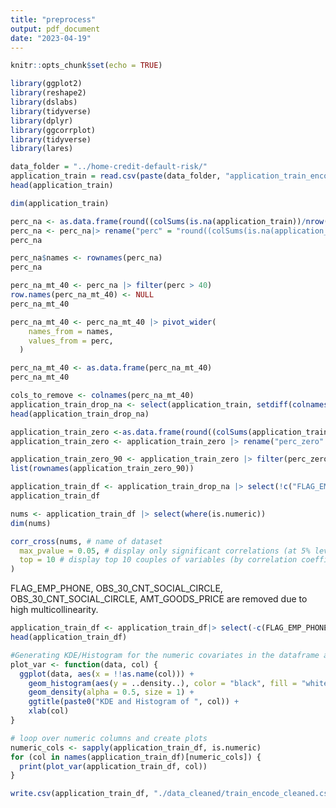```yaml
---
title: "preprocess"
output: pdf_document
date: "2023-04-19"
---
```


```r
knitr::opts_chunk$set(echo = TRUE)
```

```r
library(ggplot2)
library(reshape2)
library(dslabs)
library(tidyverse)
library(dplyr)
library(ggcorrplot)
library(tidyverse)
library(lares)
```

```r
data_folder = "../home-credit-default-risk/"
application_train = read.csv(paste(data_folder, "application_train_encoded.csv", sep=''))
head(application_train)
```
```r
dim(application_train)
```

```r
perc_na <- as.data.frame(round((colSums(is.na(application_train))/nrow(application_train))*100, 2))
perc_na <- perc_na|> rename("perc" = "round((colSums(is.na(application_train))/nrow(application_train)) * 100, 2)")
perc_na
```
```r
perc_na$names <- rownames(perc_na)
perc_na
```

```r
perc_na_mt_40 <- perc_na |> filter(perc > 40) 
row.names(perc_na_mt_40) <- NULL
perc_na_mt_40
```
```r
perc_na_mt_40 <- perc_na_mt_40 |> pivot_wider(
    names_from = names,
    values_from = perc,
  )

perc_na_mt_40 <- as.data.frame(perc_na_mt_40)
perc_na_mt_40
```
```r
cols_to_remove <- colnames(perc_na_mt_40)
application_train_drop_na <- select(application_train, setdiff(colnames(application_train), cols_to_remove))
head(application_train_drop_na)
```


```r

application_train_zero <-as.data.frame(round((colSums(application_train_drop_na==0, na.rm =T)/nrow(application_train_drop_na))*100,2))
application_train_zero <- application_train_zero |> rename("perc_zero" = "round((colSums(application_train_drop_na == 0, na.rm = T)/nrow(application_train_drop_na)) * 100, 2)")

application_train_zero_90 <- application_train_zero |> filter(perc_zero > 90)
list(rownames(application_train_zero_90))
```
```r
application_train_df <- application_train_drop_na |> select(!c("FLAG_EMAIL","FLAG_DOCUMENT_2","FLAG_DOCUMENT_4",             "FLAG_DOCUMENT_5", "FLAG_DOCUMENT_6", "FLAG_DOCUMENT_7", "FLAG_DOCUMENT_8", "FLAG_DOCUMENT_9", "FLAG_DOCUMENT_10", "FLAG_DOCUMENT_11", "FLAG_DOCUMENT_12",   "FLAG_DOCUMENT_13",   "FLAG_DOCUMENT_14",   "FLAG_DOCUMENT_15",  "FLAG_DOCUMENT_16",  "FLAG_DOCUMENT_17", "FLAG_DOCUMENT_18", "FLAG_DOCUMENT_19", "FLAG_DOCUMENT_20" ))
application_train_df
```

```r
nums <- application_train_df |> select(where(is.numeric))
dim(nums)
```

```r
corr_cross(nums, # name of dataset
  max_pvalue = 0.05, # display only significant correlations (at 5% level)
  top = 10 # display top 10 couples of variables (by correlation coefficient)
)
```
FLAG_EMP_PHONE, OBS_30_CNT_SOCIAL_CIRCLE, OBS_30_CNT_SOCIAL_CIRCLE, AMT_GOODS_PRICE are removed due to high multicollinearity.
```r
application_train_df <- application_train_df|> select(-c(FLAG_EMP_PHONE, OBS_30_CNT_SOCIAL_CIRCLE, OBS_30_CNT_SOCIAL_CIRCLE, AMT_GOODS_PRICE))
head(application_train_df)
```

```r
#Generating KDE/Histogram for the numeric covariates in the dataframe above
plot_var <- function(data, col) {
  ggplot(data, aes(x = !!as.name(col))) +
    geom_histogram(aes(y = ..density..), color = "black", fill = "white") +
    geom_density(alpha = 0.5, size = 1) +
    ggtitle(paste0("KDE and Histogram of ", col)) +
    xlab(col)
}

# loop over numeric columns and create plots
numeric_cols <- sapply(application_train_df, is.numeric)
for (col in names(application_train_df)[numeric_cols]) {
  print(plot_var(application_train_df, col))
}
```

```r
write.csv(application_train_df, "./data_cleaned/train_encode_cleaned.csv")
```

